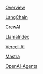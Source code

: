[Overview](Frameworks/Overview)

[LangChain](Frameworks/LangChain)

[CrewAI](Frameworks/CrewAI)

[LlamaIndex](Frameworks/LlamaIndex)

[Vercel-AI](Frameworks/Vercel-AI)

[Mastra](Frameworks/Mastra)

[OpenAI-Agents](Frameworks/OpenAI-Agents)